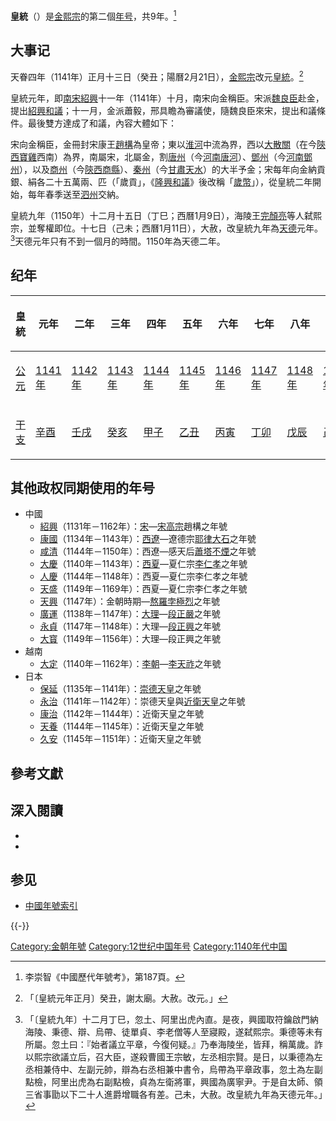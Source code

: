 {{Eranamebox|年号= 皇統
|起讫时间= 1141年正月－1149年十二月
|政权= [[金朝|金朝]]
|帝王= [[金熙宗|金熙宗]]完顏亶
|历时= 9年
|timeline= <timeline>
ImageSize  = width:200 height:50
PlotArea   = width:180 height:30 left:10 bottom:20
TimeAxis   = orientation:horizontal
DateFormat = yyyy
Period     = from:1115 till:1234
AlignBars  = early
ScaleMajor = increment:119 start:1115
Colors =
  id:canvas value:rgb(1,1,0.85)
BackgroundColors = canvas:canvas
PlotData =
  width:15 color:black
  bar:era from:start till:end
  bar:era from:1135 till:1149 color:green
  bar:era from:1141 till:1149 color:red
</timeline>
|说明= <span style="color: red">皇統</span>在金及<span style="color: green">金熙宗时期</span>的位置
}}
'''皇統'''（{{kj|1141年|正月|1149年|十二月}}）是[[金熙宗|金熙宗]]的第二個[[年号|年号]]，共9年。<ref>李崇智《中國歷代年號考》，第187頁。</ref>

==大事记==
天眷四年（1141年）正月十三日（癸丑；陽曆2月21日），[[金熙宗|金熙宗]]改元[[皇統|皇統]]。<ref>{{cite wikisource|title=金史本紀第四熙宗|last=脫脫|wslink=zh:金史/卷4}}「〔皇統元年正月〕癸丑，謝太廟。大赦。改元。」</ref>

皇統元年，即[[南宋|南宋]][[紹興|紹興]]十一年（1141年）十月，南宋向金稱臣。宋派[[魏良臣|魏良臣]]赴金，提出[[紹興和議|紹興和議]]；十一月，金派蕭毅，邢具瞻為審議使，隨魏良臣來宋，提出和議條件。最後雙方達成了和議，內容大體如下：

宋向金稱臣，金冊封宋康王[[趙構|趙構]]為皇帝；東以[[淮河|淮河]]中流為界，西以[[大散關|大散關]]（在今[[陝西|陝西]][[寶雞|寶雞]]西南）為界，南屬宋，北屬金，割[[唐州|唐州]]（今[[河南|河南]][[唐河县|唐河]]）、[[鄧州|鄧州]]（今[[河南|河南]][[鄧州|鄧州]]），以及[[商州|商州]]（今[[陝西|陝西]][[商縣|商縣]]）、[[秦州|秦州]]（今[[甘肅|甘肅]][[天水|天水]]）的大半予金；宋每年向金納貢銀、絹各二十五萬兩、匹（「歲貢」，《[[隆興和議|隆興和議]]》後改稱「[[歲幣|歲幣]]」），從皇統二年開始，每年春季送至[[泗州|泗州]]交納。

皇統九年（1150年）十二月十五日（丁巳；西曆1月9日），海陵王[[完顏亮|完顏亮]]等人弑熙宗，並奪權即位。十七日（己未；西曆1月11日），大赦，改皇統九年為[[天德_(金朝)|天德]]元年。<ref>{{cite wikisource|title=金史本紀第五海陵王|last=脫脫|wslink=zh:金史/卷5}}「〔皇統九年〕十二月丁巳，忽土、阿里出虎內直。是夜，興國取符鑰啟門納海陵、秉德、辯、烏帶、徒單貞、李老僧等人至寢殿，遂弑熙宗。秉德等未有所屬。忽土曰：『始者議立平章，今復何疑。』乃奉海陵坐，皆拜，稱萬歲。詐以熙宗欲議立后，召大臣，遂殺曹國王宗敏，左丞相宗賢。是日，以秉德為左丞相兼侍中、左副元帥，辯為右丞相兼中書令，烏帶為平章政事，忽土為左副點檢，阿里出虎為右副點檢，貞為左衛將軍，興國為廣寧尹。于是自太師、領三省事勖以下二十人進爵增職各有差。己未，大赦。改皇統九年為天德元年。」</ref>天德元年只有不到一個月的時間。1150年為天德二年。

==纪年==
{| class="wikitable"  style="text-align:center;"
!皇統!!元年!!二年!!三年!!四年!!五年!!六年!!七年!!八年!!九年
|-
![[公元|公元]]
|[[1141年|1141年]]||[[1142年|1142年]]||[[1143年|1143年]]||[[1144年|1144年]]||[[1145年|1145年]]||[[1146年|1146年]]||[[1147年|1147年]]||[[1148年|1148年]]||[[1149年|1149年]]
|-
![[干支|干支]]
|[[辛酉|辛酉]]||[[壬戌|壬戌]]||[[癸亥|癸亥]]||[[甲子|甲子]]||[[乙丑|乙丑]]||[[丙寅|丙寅]]||[[丁卯|丁卯]]||[[戊辰|戊辰]]||[[己巳|己巳]]
|}

==其他政权同期使用的年号==
*中國
**[[紹興_(南宋)|紹興]]（1131年－1162年）：[[南宋|宋]]—[[宋高宗|宋高宗]]趙構之年號
**[[康國_(西遼)|康國]]（1134年－1143年）：[[西遼|西遼]]—遼德宗[[耶律大石|耶律大石]]之年號
**[[咸清|咸清]]（1144年－1150年）：西遼—感天后[[蕭塔不煙|蕭塔不煙]]之年號
**[[大慶_(夏仁宗)|大慶]]（1140年－1143年）：[[西夏|西夏]]—夏仁宗[[李仁孝|李仁孝]]之年號
**[[人慶|人慶]]（1144年－1148年）：西夏—夏仁宗李仁孝之年號
**[[天盛_(西夏)|天盛]]（1149年－1169年）：西夏—夏仁宗李仁孝之年號
**[[天興_(熬羅孛極烈)|天興]]（1147年）：金朝時期—[[熬羅孛極烈|熬羅孛極烈]]之年號
**[[廣運_(大理)|廣運]]（1138年－1147年）：[[大理國|大理]]—[[段和譽|段正嚴]]之年號
**[[永貞_(大理)|永貞]]（1147年－1148年）：大理—[[段正興|段正興]]之年號
**[[大寳_(大理)|大寳]]（1149年－1156年）：大理—段正興之年號
*越南
**[[大定_(越南)|大定]]（1140年－1162年）：[[李朝_(越南)|李朝]]—[[李天祚|李天祚]]之年號
*日本
**[[保延|保延]]（1135年－1141年）：[[崇德天皇|崇德天皇]]之年號
**[[永治_(日本)|永治]]（1141年－1142年）：崇德天皇與[[近衛天皇|近衛天皇]]之年號
**[[康治|康治]]（1142年－1144年）：近衛天皇之年號
**[[天養|天養]]（1144年－1145年）：近衛天皇之年號
**[[久安|久安]]（1145年－1151年）：近衛天皇之年號

==參考文獻==
{{Reflist}}

==深入閱讀==
<div>
*{{Cite book|author=李崇智|title=中國歷代年號考|format=|url=|date=2004年12月|publisher=中華書局|location=北京|id=ISBN 7101025129}}
*{{Cite book|author=鄧洪波|title=東亞歷史年表|format=pdf|url=http://www.eastasia.ntu.edu.tw/chinese/05_a04.htm|date=2005年3月|publisher=國立臺灣大學東亞經典與文化研究計劃|location=臺北|id=ISBN 9789860005189|access-date=2022-01-03|archive-date=2007-08-25|archive-url=https://web.archive.org/web/20070825002742/http://www.eastasia.ntu.edu.tw/chinese/05_a04.htm|dead-url=yes}}
</div>

== 参见 ==
* [[中国年号列表#金朝|中國年號索引]]

{{-}}
{{年号|[[天眷|天眷]]|[[中国年号列表|金朝年号]]|[[天德_(金朝)|天德]]}}
{{金朝年号}}

[[Category:金朝年號|Category:金朝年號]]
[[Category:12世纪中国年号|Category:12世纪中国年号]]
[[Category:1140年代中国|Category:1140年代中国]]